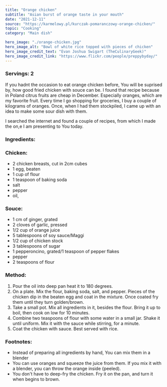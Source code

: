 ---
title: "Orange chicken"
subtitle: "Asian burst of orange taste in your mouth"
date: "2021-12-11"
source: "https://karmelowy.pl/kurczak-pomaranczowy-orange-chicken/"
topic: "Cooking"
category: "Main dish" 

hero_image: "./orange-chicken.jpg"
hero_image_alt: "Bowl of white rice topped with pieces of chicken"
hero_image_credit_text: "Evan Joshua Swigart (TheCulinaryGeek)"
hero_image_credit_link: "https://www.flickr.com/people/preppybyday/"
---
### Servings: 2

If you hadnt the occasion to eat orange chicken before, You will
be suprised by, how good fried chicken with souce can be.
I found that recipe because in Poland citrus fruits are cheap 
in December. Especially oranges, which are my favorite fruit. Every 
time I go shopping for groceries, I buy a couple of kilograms of oranges.
Once, when I had them stockpiled, I came up with an idea to make some sour dish with them. 

I searched the internet and found a couple of recipes, from which I made the on,e I am presenting to You today.

### Ingredients:

### Chicken:
- 2 chicken breasts, cut in 2cm cubes
- 1 egg, beaten
- 1 cup of flour
- 1 teaspoon of baking soda
- salt
- pepper
- oil,

### Souce:
- 1 cm of ginger, grated
- 2 cloves of garlic, pressed
- 1/2 cup of orange juice
- 5 tablespoons of soy sauce/Maggi
- 1/2 cup of chicken stock 
- 3 tablespoons of sugar
- 1 pepperoncino, grated/1 teaspoon of pepper flakes
- pepper 
- 2 teaspoons of flour

### Method:

1. Pour the oil into deep pan heat it to 180 degrees.
2. On a plate. Mix the flour, baking soda, salt, and pepper. Pieces of 
the chicken dip in the beaten egg and coat in the mixture. Once 
coated fry them until they turn golden/brown.
3. Take a small pot. Mix all ingredients in it, besides the flour. Bring 
it up to boil, then cook on low for 10 minutes.
4. Combine two teaspoons of flour with some water in a small jar. 
Shake it until uniform. Mix it with the sauce while stirring, for a minute.
5. Coat the chicken with sauce. Best served with rice.


### Footnotes:
- Instead of preparing all ingredients by hand, You can mix them in a blender
- You can use oranges and squeeze the juice from them. If you mix it with a blender, you can throw the orange inside {peeled).
- You don't have to deep-fry the chicken. Fry it on the pan, and turn it when begins to brown.
